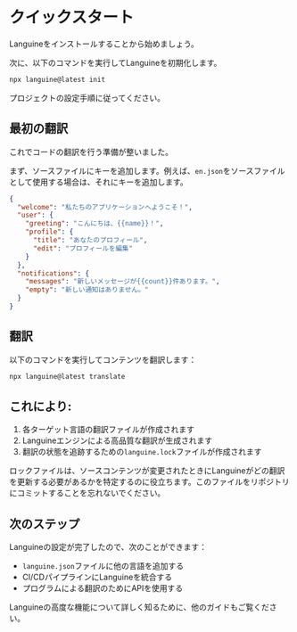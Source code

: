 # クイックスタート

Languineをインストールすることから始めましょう。

次に、以下のコマンドを実行してLanguineを初期化します。

```bash title="ターミナル"
npx languine@latest init
```

プロジェクトの設定手順に従ってください。

## 最初の翻訳

これでコードの翻訳を行う準備が整いました。

まず、ソースファイルにキーを追加します。例えば、`en.json`をソースファイルとして使用する場合は、それにキーを追加します。

```json title="src/locales/en.json"
{
  "welcome": "私たちのアプリケーションへようこそ！",
  "user": {
    "greeting": "こんにちは、{{name}}！",
    "profile": {
      "title": "あなたのプロフィール",
      "edit": "プロフィールを編集"
    }
  },
  "notifications": {
    "messages": "新しいメッセージが{{count}}件あります。",
    "empty": "新しい通知はありません。"
  }
}

```


## 翻訳

以下のコマンドを実行してコンテンツを翻訳します：

```bash title="ターミナル"
npx languine@latest translate
```

## これにより:
1. 各ターゲット言語の翻訳ファイルが作成されます
2. Languineエンジンによる高品質な翻訳が生成されます
3. 翻訳の状態を追跡するための`languine.lock`ファイルが作成されます

ロックファイルは、ソースコンテンツが変更されたときにLanguineがどの翻訳を更新する必要があるかを特定するのに役立ちます。このファイルをリポジトリにコミットすることを忘れないでください。

## 次のステップ

Languineの設定が完了したので、次のことができます：
- `languine.json`ファイルに他の言語を追加する
- CI/CDパイプラインにLanguineを統合する
- プログラムによる翻訳のためにAPIを使用する

Languineの高度な機能について詳しく知るために、他のガイドもご覧ください。